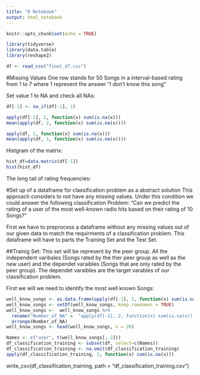 ```yaml
---
title: "R Notebook"
output: html_notebook
---
```


```r
knitr::opts_chunk$set(echo = TRUE)
```

```r
library(tidyverse)
library(data.table)
library(reshape2)
```


```r
df <- read_csv("final_df.csv")
```


#Missing Values
One row stands  for 50 Songs in a interval-based rating from 1 to 7 where 1 represent the answer "I don't know this song"

Set value 1 to NA and check all NAs:
```r
df[-1] <- na_if(df[-1], 1)

apply(df[-1], 2, function(x) sum(is.na(x)))
mean(apply(df, 2, function(x) sum(is.na(x))))
```

```r
apply(df, 1, function(x) sum(is.na(x)))
mean(apply(df, 1, function(x) sum(is.na(x))))
```

Histgram of the matrix:
```r
hist_df=data.matrix(df[-1])
hist(hist_df)  
```

The long tail of rating frequencies:



#Set up of a dataframe for classification problem as a abstract solution
This approach considers to not have any missing values. Under this condition we could answer the following classification Problem:
"Can we predict the rating of a user of the most well-known radio hits based on their rating of 10 Songs?"

First we have to preprocess a dataframe without any missing values out of our given data to match the requirments of a classification problem. This dataframe will have to parts the Training Set and the Test Set.

##Trainig Set: 
This set will be represent by the peer group. All the independent varibales (Songs rated by the ther peer group as well as the new user) and the dependet varaibles (Songs that are only rated by the peer group). The dependet varaibles are the target varables of our classification problem.

First we will we need to identify the most well known Songs:
```r
well_know_songs <- as.data.frame(apply(df[-1], 2, function(x) sum(is.na(x))))
well_know_songs <- setDT(well_know_songs, keep.rownames = TRUE)
well_know_songs <-  well_know_songs %>%  
  rename("Number_of_NA" =  "apply(df[-1], 2, function(x) sum(is.na(x)))")  %>%  
  arrange(Number_of_NA)
well_know_songs <- head(well_know_songs, n = 20)
```


```r
Names <- c("user", t(well_know_songs[,-2]))
df_classification_training <- subset(df, select=c(Names))
df_classification_training <- na.omit(df_classification_training)
apply(df_classification_training, 2, function(x) sum(is.na(x)))
```

write_csv(df_classification_training, path = "df_classification_training.csv")



